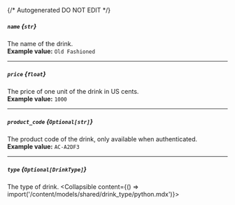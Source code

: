 {/* Autogenerated DO NOT EDIT  */}

##### `name` *{`str`}*
The name of the drink.
<br/>
**Example value:** `Old Fashioned`

---
##### `price` *{`float`}*
The price of one unit of the drink in US cents.
<br/>
**Example value:** `1000`

---
##### `product_code` *{`Optional[str]`}*
The product code of the drink, only available when authenticated.
<br/>
**Example value:** `AC-A2DF3`

---
##### `type` *{`Optional[DrinkType]`}*
The type of drink.
<Collapsible content={() => import('/content/models/shared/drink_type/python.mdx')}>
</Collapsible>

